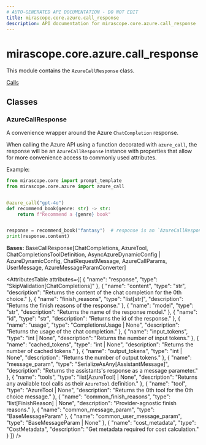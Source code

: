 ```yaml
---
# AUTO-GENERATED API DOCUMENTATION - DO NOT EDIT
title: mirascope.core.azure.call_response
description: API documentation for mirascope.core.azure.call_response
---
```


# mirascope.core.azure.call_response

<ApiType type="Module" />

This module contains the `AzureCallResponse` class.

<Info title="Usage">

[Calls](/docs/mirascope/learn/calls#handling-responses)

</Info>

## Classes

### AzureCallResponse

<ApiType type="Class" />

A convenience wrapper around the Azure `ChatCompletion` response.

When calling the Azure API using a function decorated with `azure_call`, the
response will be an `AzureCallResponse` instance with properties that allow for
more convenience access to commonly used attributes.

Example:

```python
from mirascope.core import prompt_template
from mirascope.core.azure import azure_call


@azure_call("gpt-4o")
def recommend_book(genre: str) -> str:
    return f"Recommend a {genre} book"


response = recommend_book("fantasy")  # response is an `AzureCallResponse` instance
print(response.content)
```

**Bases:** BaseCallResponse[ChatCompletions, AzureTool, ChatCompletionsToolDefinition, AsyncAzureDynamicConfig | AzureDynamicConfig, ChatRequestMessage, AzureCallParams, UserMessage, AzureMessageParamConverter]

<AttributesTable
  attributes={[
  {
    "name": "response",
    "type": "SkipValidation[ChatCompletions]"
  },
  {
    "name": "content",
    "type": "str",
    "description": "Returns the content of the chat completion for the 0th choice."
  },
  {
    "name": "finish_reasons",
    "type": "list[str]",
    "description": "Returns the finish reasons of the response."
  },
  {
    "name": "model",
    "type": "str",
    "description": "Returns the name of the response model."
  },
  {
    "name": "id",
    "type": "str",
    "description": "Returns the id of the response."
  },
  {
    "name": "usage",
    "type": "CompletionsUsage | None",
    "description": "Returns the usage of the chat completion."
  },
  {
    "name": "input_tokens",
    "type": "int | None",
    "description": "Returns the number of input tokens."
  },
  {
    "name": "cached_tokens",
    "type": "int | None",
    "description": "Returns the number of cached tokens."
  },
  {
    "name": "output_tokens",
    "type": "int | None",
    "description": "Returns the number of output tokens."
  },
  {
    "name": "message_param",
    "type": "SerializeAsAny[AssistantMessage]",
    "description": "Returns the assistants's response as a message parameter."
  },
  {
    "name": "tools",
    "type": "list[AzureTool] | None",
    "description": "Returns any available tool calls as their `AzureTool` definition."
  },
  {
    "name": "tool",
    "type": "AzureTool | None",
    "description": "Returns the 0th tool for the 0th choice message."
  },
  {
    "name": "common_finish_reasons",
    "type": "list[FinishReason] | None",
    "description": "Provider-agnostic finish reasons."
  },
  {
    "name": "common_message_param",
    "type": "BaseMessageParam"
  },
  {
    "name": "common_user_message_param",
    "type": "BaseMessageParam | None"
  },
  {
    "name": "cost_metadata",
    "type": "CostMetadata",
    "description": "Get metadata required for cost calculation."
  }
]}
/>



